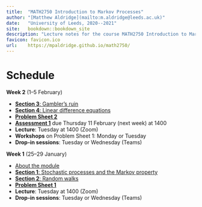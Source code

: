 ```yaml
--- 
title:  "MATH2750 Introduction to Markov Processes"
author: "[Matthew Aldridge](mailto:m.aldridge@leeds.ac.uk)"
date:   "University of Leeds, 2020--2021"
site:   bookdown::bookdown_site
description: "Lecture notes for the course MATH2750 Introduction to Markov Process at the University of Leeds, 2020--2021"
favicon: favicon.ico
url:    https://mpaldridge.github.io/math2750/
---
```


# Schedule {.unnumbered #home}

::: {.mysched}
**Week 2** (1--5 February)

* [**Section 3**: Gambler's ruin](#S03-gamblers-ruin)
* [**Section 4**: Linear difference equations](#S04-ldes)
* [**Problem Sheet 2**](#P01)
* [**Assessment 1**](#A1) due Thursday 11 February (next week) at 1400
* **Lecture**: Tuesday at 1400 (Zoom)
* **Workshops** on Problem Sheet 1: Monday or Tuesday
* **Drop-in sessions**: Tuesday or Wednesday (Teams)
:::

::: {.oldsched}
**Week 1** (25--29 January)

* [About the module](#S00-about)
* [**Section 1**: Stochastic processes and the Markov property](#S01-stochastic-processes)
* [**Section 2**: Random walks](#S02-random-walk)
* [**Problem Sheet 1**](#P01)
* **Lecture**: Tuesday at 1400 (Zoom)
* **Drop-in sessions**: Tuesday or Wednesday (Teams)
:::